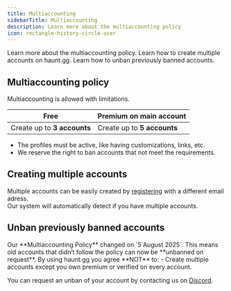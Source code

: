 ```yaml
---
title: Multiaccounting
sidebarTitle: Multiaccounting
description: Learn more about the multiaccounting policy
icon: rectangle-history-circle-user
---
```


<div className="mobile-only">
<Card title="Multiaccounting Policy" icon="circle-1" href="../guides/imagehost#how-do-i-access-the-image-host%3F" horizontal>
Learn more about the multiaccounting policy.
</Card>

<Card title="Creating multiple accounts" icon="circle-2" href="../guides/imagehost#general-customization" horizontal>
Learn how to create multiple accounts on haunt.gg.
</Card>

<Card title="Unban previously banned accounts" icon="circle-3" href="../guides/imagehost#domains" horizontal>
Learn how to unban previously banned accounts.
</Card>
</div>

## Multiaccounting policy

<Note>
Multiaccounting is allowed with limitations.
</Note>

| Free                         | Premium on main account           |
| ---------------------------- | --------------------------------- |
| Create up to **3 accounts**  | Create up to **5 accounts**       |

- The profiles must be active, like having customizations, links, etc.
- We reserve the right to ban accounts that not meet the requirements.

## Creating multiple accounts

Multiple accounts can be easily created by [registering](https://haunt.gg/register) with a different email adress.  
Our system will automatically detect if you have multiple accounts.

## Unban previously banned accounts

<Info>
Our **Multiaccounting Policy** changed on `5 August 2025`.  
This means old accounts that didn’t follow the policy can now be **unbanned on request**.
</Info>

<Update label="Old Policy">
    By using haunt.gg you agree **NOT** to:
    - Create multiple accounts except you own premium or verified on every account.
</Update>

You can request an unban of your account by contacting us on [Discord](https://discord.gg/hauntbio).
